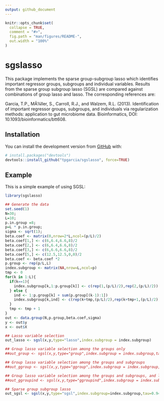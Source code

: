 ```yaml
---
output: github_document
---
```


<!-- README.md is generated from README.Rmd. Please edit that file -->

```r
knitr::opts_chunk$set(
  collapse = TRUE,
  comment = "#>",
  fig.path = "man/figures/README-",
  out.width = "100%"
)
```
# sgslasso

<!-- badges: start -->
<!-- badges: end -->

This package implements the sparse group-subgroup lasso which  identifies important regressor groups, subgroups and individual variables. 
Results from the sparse group subgroup lasso (SGSL) are compared against combinations of group lasso and lasso. The corresponding references are:

Garcia, T.P., MÃ¼ller, S., Carroll, R.J., and Walzem, R.L. (2013).
Identification of important regressor groups, subgroups, and individuals via regularization methods: application to gut
microbiome data. Bioinformatics, DOI: 10.1093/bioinformatics/btt608.

## Installation

You can install the development version from [GitHub](https://github.com/) with:

``` r
# install.packages("devtools")
devtools::install_github("tpgarcia/sgslasso", force=TRUE)
```
## Example

This is a simple example of using SGSL:
```r
library(sgslasso)

## Generate the data
set.seed(1)
N=30;
L=10;
p.in.group =8;
p=L * p.in.group;
sigma <- sqrt(1);
beta.coef <- matrix(0,nrow=2*L,ncol=(p/L)/2)
beta.coef[1,] <- c(6,6.4,6.6,8)/2
beta.coef[2,] <- c(6,6.4,6.6,8)/2
beta.coef[3,] <- c(6,6.6,6.6,8)/2
beta.coef[5,] <- c(12.5,12.5,0,0)/2
beta.coef <- beta.coef *2
p.group <- rep(p/L,L)
index.subgroup <- matrix(NA,nrow=L,ncol=p)
tmp <- 0
for(k in 1:L){
  if(k==1){
    index.subgroup[k,1:p.group[k]] <- c(rep(1,(p/L)/2),rep(2,(p/L)/2))
  } else {
    ind <- 1:p.group[k] + sum(p.group[(k-1):1])
    index.subgroup[k,ind] <- c(rep(k+tmp,(p/L)/2),rep(k+tmp+1,(p/L)/2))
  }
  tmp <- tmp + 1
}
out <- data.group(N,p.group,beta.coef,sigma)
y <- out$y
x <- out$X

## Lasso variable selection
out_lasso <- sgsl(x,y,type="lasso",index.subgroup = index.subgroup)

## Group lasso variable selection among the groups only
##out_group <- sgsl(x,y,type="group",index.subgroup = index.subgroup,tau=0.94)

## Group lasso variable selection among the groups and subgroups
##out_ggroup <- sgsl(x,y,type="ggroup",index.subgroup = index.subgroup,tau=0.94)

## Group lasso variable selection among the groups and subgroups, and lasso among variables within each subgroup
##out_ggroupind <- sgsl(x,y,type="ggroupind",index.subgroup = index.subgroup,tau=0.94)

## Sparse group subgroup lasso
out_sgsl <- sgsl(x,y,type="sgsl",index.subgroup=index.subgroup,tau=0.94)
```
